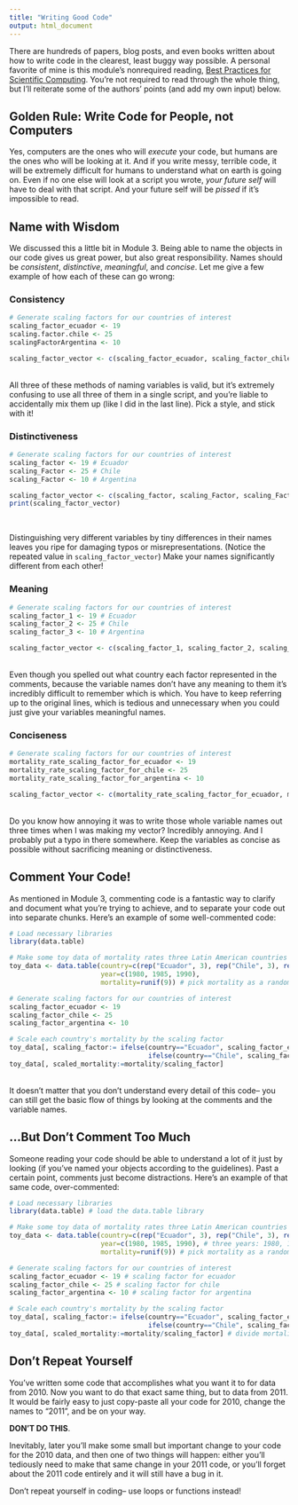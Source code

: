 ```yaml
---
title: "Writing Good Code"
output: html_document
---
```


There are hundreds of papers, blog posts, and even books written about how to write code in the clearest, least buggy way possible. A personal favorite of mine is this module's nonrequired reading, [Best Practices for Scientific Computing](http://journals.plos.org/plosbiology/article/file?id=10.1371/journal.pbio.1001745&type=printable). You're not required to read through the whole thing, but I'll reiterate some of the authors' points (and add my own input) below. 

## Golden Rule: Write Code for People, not Computers

Yes, computers are the ones who will *execute* your code, but humans are the ones who will be looking at it. And if you write messy, terrible code, it will be extremely difficult for humans to understand what on earth is going on. Even if no one else will look at a script you wrote, *your future self* will have to deal with that script. And your future self will be *pissed* if it's impossible to read. 

## Name with Wisdom

We discussed this a little bit in Module 3. Being able to name the objects in our code gives us great power, but also great responsibility. Names should be *consistent*, *distinctive*, *meaningful*, and *concise*. Let me give a few example of how each of these can go wrong:

### Consistency
```r
# Generate scaling factors for our countries of interest
scaling_factor_ecuador <- 19
scaling.factor.chile <- 25
scalingFactorArgentina <- 10

scaling_factor_vector <- c(scaling_factor_ecuador, scaling_factor_chile, scaling_factor_argentina)
```
<br>
All three of these methods of naming variables is valid, but it's extremely confusing to use all three of them in a single script, and you're liable to accidentally mix them up (like I did in the last line). Pick a style, and stick with it!

### Distinctiveness
```r
# Generate scaling factors for our countries of interest
scaling_factor <- 19 # Ecuador
scaling_Factor <- 25 # Chile
scaling_Factor <- 10 # Argentina

scaling_factor_vector <- c(scaling_factor, scaling_Factor, scaling_Factor)
print(scaling_factor_vector)
```
<br>

Distinguishing very different variables by tiny differences in their names leaves you ripe for damaging typos or misrepresentations. (Notice the repeated value in `scaling_factor_vector`) Make your names significantly different from each other!

### Meaning
```r
# Generate scaling factors for our countries of interest
scaling_factor_1 <- 19 # Ecuador
scaling_factor_2 <- 25 # Chile
scaling_factor_3 <- 10 # Argentina

scaling_factor_vector <- c(scaling_factor_1, scaling_factor_2, scaling_factor_3) # I have no idea what these three scaling factors represent anymore
```
<br>
Even though you spelled out what country each factor represented in the comments, because the variable names don't have any meaning to them it's incredibly difficult to remember which is which. You have to keep referring up to the original lines, which is tedious and unnecessary when you could just give your variables meaningful names. 

### Conciseness
```r
# Generate scaling factors for our countries of interest
mortality_rate_scaling_factor_for_ecuador <- 19
mortality_rate_scaling_factor_for_chile <- 25 
mortality_rate_scaling_factor_for_argentina <- 10 

scaling_factor_vector <- c(mortality_rate_scaling_factor_for_ecuador, mortality_rate_scaling_factor_for_chile, mortality_rate_scaling_factor_for_argentina)
```
<br>
Do you know how annoying it was to write those whole variable names out three times when I was making my vector? Incredibly annoying. And I probably put a typo in there somewhere. Keep the variables as concise as possible without sacrificing meaning or distinctiveness. 

## Comment Your Code!

As mentioned in Module 3, commenting code is a fantastic way to clarify and document what you're trying to achieve, and to separate your code out into separate chunks. Here's an example of some well-commented code:
```r
# Load necessary libraries
library(data.table)

# Make some toy data of mortality rates three Latin American countries
toy_data <- data.table(country=c(rep("Ecuador", 3), rep("Chile", 3), rep("Argentina", 3)),
                       year=c(1980, 1985, 1990),
                       mortality=runif(9)) # pick mortality as a random number between 0 and 1

# Generate scaling factors for our countries of interest
scaling_factor_ecuador <- 19
scaling_factor_chile <- 25
scaling_factor_argentina <- 10

# Scale each country's mortality by the scaling factor
toy_data[, scaling_factor:= ifelse(country=="Ecuador", scaling_factor_ecuador,
                                   ifelse(country=="Chile", scaling_factor_chile, scaling_factor_argentina))]
toy_data[, scaled_mortality:=mortality/scaling_factor]

```
<br>
It doesn't matter that you don't understand every detail of this code-- you can still get the basic flow of things by looking at the comments and the variable names.


## ...But Don't Comment Too Much
Someone reading your code should be able to understand a lot of it just by looking (if you've named your objects according to the guidelines). Past a certain point, comments just become distractions. Here's an example of that same code, over-commented:
```r
# Load necessary libraries
library(data.table) # load the data.table library

# Make some toy data of mortality rates three Latin American countries
toy_data <- data.table(country=c(rep("Ecuador", 3), rep("Chile", 3), rep("Argentina", 3)), # three countries: Chile, Argentina, and Ecuador
                       year=c(1980, 1985, 1990), # three years: 1980, 1985, and 1990
                       mortality=runif(9)) # pick mortality as a random number between 0 and 1

# Generate scaling factors for our countries of interest
scaling_factor_ecuador <- 19 # scaling factor for ecuador
scaling_factor_chile <- 25 # scaling factor for chile
scaling_factor_argentina <- 10 # scaling factor for argentina

# Scale each country's mortality by the scaling factor
toy_data[, scaling_factor:= ifelse(country=="Ecuador", scaling_factor_ecuador,
                                   ifelse(country=="Chile", scaling_factor_chile, scaling_factor_argentina))]
toy_data[, scaled_mortality:=mortality/scaling_factor] # divide mortality by the scaling factor

```

## Don't Repeat Yourself
You've written some code that accomplishes what you want it to for data from 2010. Now you want to do that exact same thing, but to data from 2011. It would be fairly easy to just copy-paste all your code for 2010, change the names to "2011", and be on your way. 

**DON'T DO THIS**. 

Inevitably, later you'll make some small but important change to your code for the 2010 data, and then one of two things will happen: either you'll tediously need to make that same change in your 2011 code, or you'll forget about the 2011 code entirely and it will still have a bug in it. 

Don't repeat yourself in coding-- use loops or functions instead!



